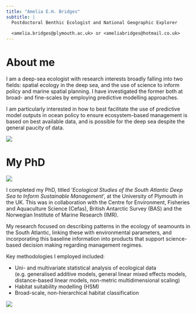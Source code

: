 ```yaml
---
title: "Amelia E.H. Bridges"
subtitle: |
  Postdoctoral Benthic Ecologist and National Geographic Explorer
  
  <amelia.bridges@plymouth.ac.uk> or <ameliabridges@hotmail.co.uk>
---
```


# About me

::: {.grid}

::: {.g-col-6}
I am a deep-sea ecologist with research interests broadly falling into two fields: spatial ecology in the deep sea, and the use of science to inform policy and marine spatial planning. I have investigated the former both at broad- and fine-scales by employing predictive modelling approaches. 

I am particularly interested in how to best facilitate the use of predictive model outputs in ocean policy to ensure ecosystem-based management is based on best available data, and is possible for the deep sea despite the general paucity of data. 
:::

::: {.g-col-6}

![](Images/Amelia.jpeg)
:::

:::

# My PhD

::: {.grid}

::: {.g-col-5}
![](Images/SUCS.jpg)
:::

::: {.g-col-7}

I completed my PhD, titled '*Ecological Studies of the South Atlantic Deep Sea to Inform Sustainable Management*', at the University of Plymouth in the UK. This was in collaboration with the Centre for Environment, Fisheries and Aquaculture Science (Cefas), British Antarctic Survey (BAS) and the Norwegian Institute of Marine Research (IMR).

My research focused on describing patterns in the ecology of seamounts in the South Atlantic, linking these with environmental parameters, and incorporating this baseline information into products that support science-based decision making regarding management regimes. 

:::

:::

Key methodologies I employed included:

- Uni- and multivariate statistical analysis of ecological data (e.g. generalised additive models, general linear mixed effects models, distance-based linear models, non-metric multidimensional scaling)
- Habitat suitability modelling (HSM)
- Broad-scale, non-hierarchical habitat classification

![](Images/Sea_sunset.jpeg)
